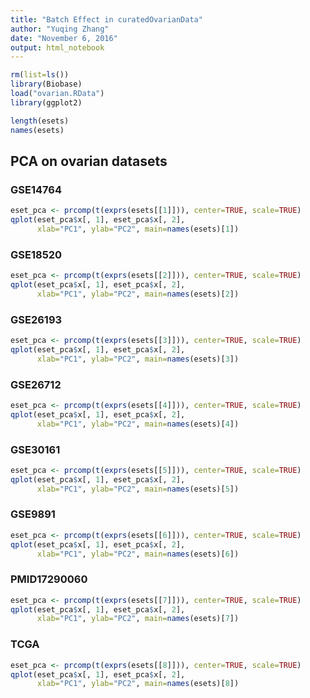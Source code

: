 ```yaml
---
title: "Batch Effect in curatedOvarianData"
author: "Yuqing Zhang"
date: "November 6, 2016"
output: html_notebook
---
```


```r
rm(list=ls())
library(Biobase)
load("ovarian.RData")
library(ggplot2)
```

```r
length(esets)
names(esets)
```

## PCA on ovarian datasets {.tabset}

### GSE14764

```r
eset_pca <- prcomp(t(exprs(esets[[1]])), center=TRUE, scale=TRUE)
qplot(eset_pca$x[, 1], eset_pca$x[, 2],
      xlab="PC1", ylab="PC2", main=names(esets)[1])
```

### GSE18520

```r
eset_pca <- prcomp(t(exprs(esets[[2]])), center=TRUE, scale=TRUE)
qplot(eset_pca$x[, 1], eset_pca$x[, 2],
      xlab="PC1", ylab="PC2", main=names(esets)[2])
```

### GSE26193

```r
eset_pca <- prcomp(t(exprs(esets[[3]])), center=TRUE, scale=TRUE)
qplot(eset_pca$x[, 1], eset_pca$x[, 2],
      xlab="PC1", ylab="PC2", main=names(esets)[3])
```

### GSE26712

```r
eset_pca <- prcomp(t(exprs(esets[[4]])), center=TRUE, scale=TRUE)
qplot(eset_pca$x[, 1], eset_pca$x[, 2],
      xlab="PC1", ylab="PC2", main=names(esets)[4])
```

### GSE30161

```r
eset_pca <- prcomp(t(exprs(esets[[5]])), center=TRUE, scale=TRUE)
qplot(eset_pca$x[, 1], eset_pca$x[, 2],
      xlab="PC1", ylab="PC2", main=names(esets)[5])
```

### GSE9891

```r
eset_pca <- prcomp(t(exprs(esets[[6]])), center=TRUE, scale=TRUE)
qplot(eset_pca$x[, 1], eset_pca$x[, 2],
      xlab="PC1", ylab="PC2", main=names(esets)[6])
```

### PMID17290060

```r
eset_pca <- prcomp(t(exprs(esets[[7]])), center=TRUE, scale=TRUE)
qplot(eset_pca$x[, 1], eset_pca$x[, 2],
      xlab="PC1", ylab="PC2", main=names(esets)[7])
```

### TCGA

```r
eset_pca <- prcomp(t(exprs(esets[[8]])), center=TRUE, scale=TRUE)
qplot(eset_pca$x[, 1], eset_pca$x[, 2],
      xlab="PC1", ylab="PC2", main=names(esets)[8])
```


